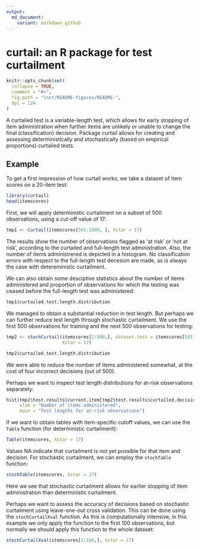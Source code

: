 ```yaml
---
output:
  md_document:
    variant: markdown_github
---
```


# curtail: an R package for test curtailment

```r
knitr::opts_chunk$set(
  collapse = TRUE,
  comment = "#>",
  fig.path = "inst/README-figures/README-",
  dpi = 124
)
```

A curtailed test is a variable-length test, which allows for early stopping of item administration when further items are unlikely or unable to change the final (classification) decision. Package curtail allows for creating and assessing deterministically and stochastically (based on empirical proportions) curtailed tests.

## Example

To get a first impression of how curtail works, we take a dataset of item scores on a 20-item test:

```r
library(curtail)
head(itemscores)
```

First, we will apply deterministic curtailment on a subset of 500 observations, using a cut-off value of 17:

```r
tmp1 <- Curtail(itemscores[501:1000, ], Xstar = 17)
```

The results show the number of observations flagged as 'at risk' or 'not at risk', according to the curtailed and full-length test administration. Also, the number of items administrered is depicted in a histogram. No classification errors with respect to the full-length test decesion are made, as is always the case with detereministic curtailment.

We can also obtain some desciptive statistics about the number of items administered and proportion of observations for which the testing was ceased before the full-length test was administered:

```r
tmp1$curtailed.test.length.distribution
```

We managed to obtain a substantial reduction in test length. But perhaps we can further reduce test length through stochastic curtailment. We use the first 500 observations for training and the next 500 observations for testing:

```r
tmp2 <- stochCurtail(itemscores[1:500,], dataset.test = itemscores[501:1000,], 
                     Xstar = 17)
```


```r
tmp2$curtailed.test.length.distribution
```

We were able to reduce the number of items administered somewhat, at the cost of four incorrect decisions (out of 500). 

Perhaps we want to inspect test length distributions for at-risk observations separately:

```r
hist(tmp2$test.results$current.item[tmp2$test.results$curtailed.decision == "at risk"], 
     xlab = "Number of items administered", 
     main = "Test lengths for at-risk observations")
```

If we want to obtain tables with item-specific cutoff values, we can use the ```Table``` function (for deterministic curtailment):

```r
Table(itemscores, Xstar = 17)
```

Values NA indicate that curtailment is not yet possible for that item and decision. For stochastic curtailment, we can employ the ```stochTable``` function:

```r
stochTable(itemscores, Xstar = 17)
```

Here we see that stochastic curtailment allows for earlier stopping of item administration than deterministic curtailment.

Perhaps we want to assess the accuracy of decisions based on stochastic curtailment using leave-one-out cross validation. This can be done using the ```stochCurtailXval``` function. As this is computationally intensive, in this example we only apply the function to the first 100 observations, but normally we should apply this function to the whole dataset:

```r
stochCurtailXval(itemscores[1:100,], Xstar = 17)
```